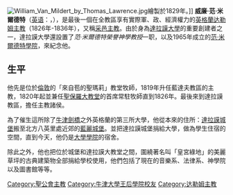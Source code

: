 {{Unreferenced |time=2007-10-11T18:40:14+00:00 }}
[[File:William_Van_Mildert_by_Thomas_Lawrence.jpg|thumb]]繪製於1829年。]]
'''威廉·范·米爾德特'''（[[英语|英语]]：{{lang|en|'''William Van Mildert'''}}，{{bd|1765年|11月6日|1836年|2月21日}}），是最後一個在全教區享有實際軍、政、經濟權力的[[英格蘭|英格蘭]][[达勒姆主教|达勒姆主教]]（1826年-1836年），又稱[[采邑主教|采邑主教]]。由於身為[[達拉謨大學|達拉謨大學]]的重要創建者之一，達拉謨大學還設置了''范·米爾德特榮譽神學教授''一职，以及1965年成立的[[范·米爾德特學院|范·米爾德特學院]]，來紀念他。

==生平==
他先是位於[[倫敦|倫敦]]的「來自苞的聖瑪莉」教堂牧師，1819年升任藍達夫教區的主教，1820年起並兼任[[聖保羅大教堂|聖保羅大教堂]]的首席常駐牧師直到1826年。最後來到達拉謨教區，擔任主教諸侯。

為了催生這所除了[[牛津|牛津]][[劍橋|劍橋]]之外英格蘭的第三所大學，他從本來的住所：[[達拉謨城堡|達拉謨城堡]]搬至北方八英里處近郊的[[藍麗城堡|藍麗城堡]]。並把達拉謨城堡捐給大學，做為學生住宿的空間，直到今天，他仍是[[大學學院|大學學院]]的宿舍。

除此之外，他也把位於城堡和達拉謨大教堂之間，圍繞著名叫「皇宮綠地」的美麗草坪的古典建築物全部捐給學校使用，他們包括了現在的音樂系、法律系、神學院以及圖書館等等。{{Authority control}}

{{DEFAULTSORT:Mildert, William van}}
[[Category:聖公會主教|Category:聖公會主教]]
[[Category:牛津大學王后學院校友|Category:牛津大學王后學院校友]]
[[Category:达勒姆主教|Category:达勒姆主教]]